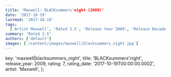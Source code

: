 ```yaml
---
title: 'Maxwell: BLACKsummers'night (2009)'
date: '2017-10-19'
lastmod: '2017-10-19'
tags:
  ['Artist Maxwell', 'Rated 3.5', 'Release Year 2009', 'Release Decade 2000']
summary: 'Rated 3.5'
authors: ['default']
images: ['/content/images/maxwell|blacksummers_night.jpg']
---
```


  key: 'maxwell|blacksummers_night',
  title: 'BLACKsummers'night',
  release_year: 2009,
  rating: 7,
  rating_date: '2017-10-19T00:00:00.000Z',
  artist: 'Maxwell',
};

<MusicRating data={data} />
